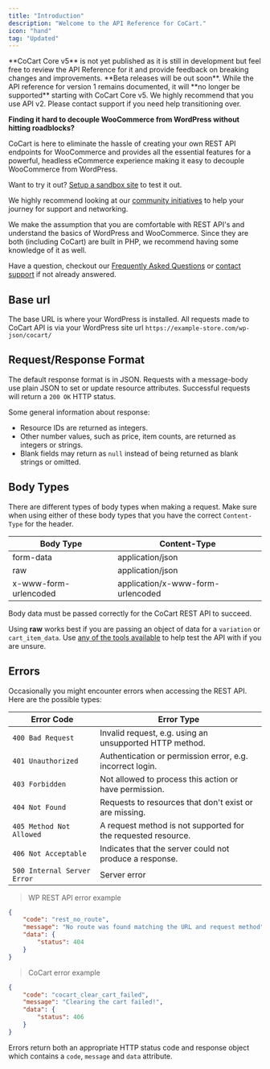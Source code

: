 ```yaml
---
title: "Introduction"
description: "Welcome to the API Reference for CoCart."
icon: "hand"
tag: "Updated"
---
```


<Warning>
    **CoCart Core v5** is not yet published as it is still in development but feel free to review the API Reference for it and provide feedback on breaking changes and improvements. **Beta releases will be out soon**.
</Warning>

<Note>
    While the API reference for version 1 remains documented, it will **no longer be supported** starting with CoCart Core v5. We highly recommend that you use API v2. Please contact support if you need help transitioning over.
</Note>

**Finding it hard to decouple WooCommerce from WordPress without hitting roadblocks?**

CoCart is here to eliminate the hassle of creating your own REST API endpoints for WooCommerce and provides all the essential features for a powerful, headless eCommerce experience making it easy to decouple WooCommerce from WordPress.

Want to try it out? [Setup a sandbox site](/api-reference/playground) to test it out.

We highly recommend looking at our [community initiatives](/resources/community) to help your journey for support and networking.

<Note>
    We make the assumption that you are comfortable with REST API's and understand the basics of WordPress and WooCommerce. Since they are both (including CoCart) are built in PHP, we recommend having some knowledge of it as well.
</Note>

Have a question, checkout our [Frequently Asked Questions](/api-reference/faq) or [contact support](mailto:support@cocartapi.com) if not already answered.

## Base url

The base URL is where your WordPress is installed. All requests made to CoCart API is via your WordPress site url `https://example-store.com/wp-json/cocart/`

## Request/Response Format ##

The default response format is in JSON. Requests with a message-body use plain JSON to set or update resource attributes. Successful requests will return a `200 OK` HTTP status.

Some general information about response:

* Resource IDs are returned as integers.
* Other number values, such as price, item counts, are returned as integers or strings.
* Blank fields may return as `null` instead of being returned as blank strings or omitted.

## Body Types ##

There are different types of body types when making a request. Make sure when using either of these body types that you have the correct `Content-Type` for the header.

| Body Type             | Content-Type                      |
| --------------------- | --------------------------------- |
| form-data             | application/json                  |
| raw                   | application/json                  |
| x-www-form-urlencoded | application/x-www-form-urlencoded |

<aside class="notice">
    Body data must be passed correctly for the CoCart REST API to succeed.
</aside>

Using **raw** works best if you are passing an object of data for a `variation` or `cart_item_data`. Use [any of the tools available](/documentation/tools) to help test the API with if you are unsure.

## Errors ##

Occasionally you might encounter errors when accessing the REST API. Here are the possible types:

| Error Code                  | Error Type                                                    |
| --------------------------- |-------------------------------------------------------------- |
| `400 Bad Request`           | Invalid request, e.g. using an unsupported HTTP method.       |
| `401 Unauthorized`          | Authentication or permission error, e.g. incorrect login.     |
| `403 Forbidden`             | Not allowed to process this action or have permission.        |
| `404 Not Found`             | Requests to resources that don't exist or are missing.        |
| `405 Method Not Allowed`    | A request method is not supported for the requested resource. |
| `406 Not Acceptable`        | Indicates that the server could not produce a response.       |
| `500 Internal Server Error` | Server error                                                  |

> WP REST API error example

```json
{
    "code": "rest_no_route",
    "message": "No route was found matching the URL and request method",
    "data": {
        "status": 404
    }
}
```

> CoCart error example

```json
{
    "code": "cocart_clear_cart_failed",
    "message": "Clearing the cart failed!",
    "data": {
        "status": 406
    }
}
```

Errors return both an appropriate HTTP status code and response object which contains a `code`, `message` and `data` attribute.
